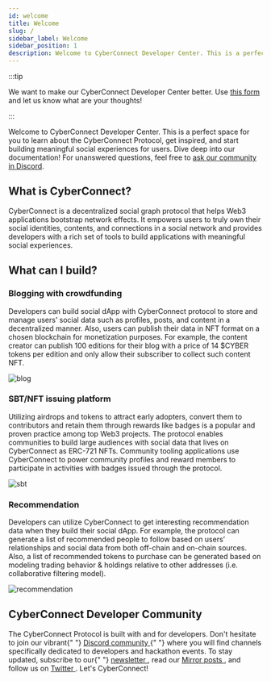 ```yaml
---
id: welcome
title: Welcome
slug: /
sidebar_label: Welcome
sidebar_position: 1
description: Welcome to CyberConnect Developer Center. This is a perfect space for you to learn about the CyberConnect Protocol, get inspired, and start building meaningful social experiences for users.
---
```


:::tip

We want to make our CyberConnect Developer Center better. Use [this form](https://9txmc3wk3bc.typeform.com/to/Oapbu1SX) and let us know what are your thoughts!

:::

Welcome to CyberConnect Developer Center. This is a perfect space for you to learn about the CyberConnect Protocol, get inspired, and start building meaningful social experiences for users. Dive deep into our documentation! For unanswered questions, feel free to [ask our community in Discord](https://discord.com/invite/cUc8VRGmPs).

## What is CyberConnect?

CyberConnect is a decentralized social graph protocol that helps Web3 applications bootstrap network effects. It empowers users to truly own their social identities, contents, and connections in a social network and provides developers with a rich set of tools to build applications with meaningful social experiences.

## What can I build?

### Blogging with crowdfunding

Developers can build social dApp with CyberConnect protocol to store and manage users’ social data such as profiles, posts, and content in a decentralized manner. Also, users can publish their data in NFT format on a chosen blockchain for monetization purposes. For example, the content creator can publish 100 editions for their blog with a price of 14 $CYBER tokens per edition and only allow their subscriber to collect such content NFT.

![blog](/img/v2/blog.png)

### SBT/NFT issuing platform

Utilizing airdrops and tokens to attract early adopters, convert them to contributors and retain them through rewards like badges is a popular and proven practice among top Web3 projects. The protocol enables communities to build large audiences with social data that lives on CyberConnect as ERC-721 NFTs. Community tooling applications use CyberConnect to power community profiles and reward members to participate in activities with badges issued through the protocol.

![sbt](/img/v2/sbt.png)

### Recommendation

Developers can utilize CyberConnect to get interesting recommendation data when they build their social dApp. For example, the protocol can generate a list of recommended people to follow based on users’ relationships and social data from both off-chain and on-chain sources. Also, a list of recommended tokens to purchase can be generated based on modeling trading behavior & holdings relative to other addresses (i.e. collaborative filtering model).

![recommendation](/img/v2/recommendation.png)

<div className="welcomeCard">
  <h2 className="anchor" id="cyberconnect-developer-community">
    CyberConnect Developer Community
    <a
      className="hash-link"
      href="#cyberconnect-developer-community"
      title="Direct link to heading"
    ></a>
  </h2>
  <p>
    The CyberConnect Protocol is built with and for developers. Don't hesitate
    to join our vibrant{" "}
    <a
      href="https://discord.com/invite/cUc8VRGmPs"
      target="_blank"
      rel="noopener noreferrer"
    >
      Discord community
    </a>{" "}
    where you will find channels specifically dedicated to developers and
    hackathon events. To stay updated, subscribe to our{" "}
    <a
      href="https://www.getrevue.co/profile/cyberconnect"
      target="_blank"
      rel="noopener noreferrer"
    >
      newsletter
    </a>
    , read our <a
      href="https://mirror.xyz/cyberlab.eth"
      target="_blank"
      rel="noopener noreferrer"
    >
      Mirror posts
    </a>, and follow us on <a
      href="https://twitter.com/CyberConnectHQ"
      target="_blank"
      rel="noopener noreferrer"
    >
      Twitter
    </a>. Let's CyberConnect!
  </p>
</div>
